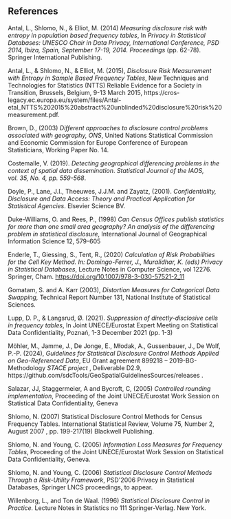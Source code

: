 ## References

Antal, L., Shlomo, N., & Elliot, M. (2014) *Measuring disclosure risk with entropy in population based frequency tables*, In *Privacy in Statistical Databases: UNESCO Chair in Data Privacy, International Conference, PSD 2014, Ibiza, Spain, September 17-19, 2014. Proceedings* (pp. 62-78). Springer International Publishing.

Antal, L., & Shlomo, N., & Elliot, M. (2015), *Disclosure Risk Measurement with Entropy in Sample Based Frequency Tables*, New Techniques and Technologies for Statistics (NTTS) Reliable Evidence for a Society in Transition, Brussels, Belgium, 9-13 March 2015, https://cros-legacy.ec.europa.eu/system/files/Antal-etal_NTTS%202015%20abstract%20unblinded%20disclosure%20risk%20measurement.pdf.

Brown, D., (2003) *Different approaches to disclosure control problems associated with geography, ONS*, United Nations Statistical Commission and Economic Commission for Europe Conference of European Statisticians, Working Paper No. 14.

Costemalle, V. (2019). *Detecting geographical differencing problems in the context of spatial data dissemination*. *Statistical Journal of the IAOS, vol. 35, No. 4, pp. 559-568*.

Doyle, P., Lane, J.I., Theeuwes, J.J.M. and Zayatz, (2001). *Confidentiality, Disclosure and Data Access: Theory and Practical Application for Statistical Agencies*. Elsevier Science BV.

Duke-Williams, O. and Rees, P., (1998) *Can Census Offices publish statistics for more than one small area geography? An analysis of the differencing problem in statistical disclosure*, International Journal of Geographical Information Science 12, 579-605

Enderle, T., Giessing, S., Tent, R., (2020) *Calculation of Risk Probabilities for the Cell Key Method. In: Domingo-Ferrer, J., Muralidhar, K. (eds) Privacy in Statistical Databases*, Lecture Notes in Computer Science, vol 12276. Springer, Cham. [https://doi.org/10.1007/978-3-030-57521-2_11](https://doi.org/10.1007/978-3-030-57521-2_11)

Gomatam, S. and A. Karr (2003), *Distortion Measures for Categorical Data Swapping,* Technical Report Number 131, National Institute of Statistical Sciences.

Lupp, D. P., & Langsrud, Ø. (2021). *Suppression of directly-disclosive cells in frequency tables*, In Joint UNECE/Eurostat Expert Meeting on Statistical Data Confidentiality, Poznań, 1-3 December 2021 (pp. 1-3)

Möhler, M., Jamme, J., De Jonge, E., Młodak, A., Gussenbauer, J., De Wolf, P.-P. (2024), *Guidelines for Statistical Disclosure Control Methods Applied on Geo-Referenced Data*, EU Grant agreement 899218 – 2019-BG-Methodology *STACE project* , Deliverable D2.9, https://github.com/sdcTools/GeoSpatialGuidelinesSources/releases .

Salazar, JJ, Staggermeier, A and Bycroft, C, (2005) *Controlled rounding implementation*, Proceeding of the Joint UNECE/Eurostat Work Session on Statistical Data Confidentiality, Geneva

Shlomo, N. (2007) Statistical Disclosure Control Methods for Census Frequency Tables. International Statistical Review, Volume 75, Number 2, August 2007 , pp. 199-217(19) Blackwell Publishing.

Shlomo, N. and Young, C. (2005) *Information Loss Measures for Frequency Tables*, Proceeding of the Joint UNECE/Eurostat Work Session on Statistical Data Confidentiality, Geneva.

Shlomo, N. and Young, C. (2006) *Statistical Disclosure Control Methods Through a Risk-Utility Framework*, PSD\'2006 Privacy in Statistical Databases, Springer LNCS proceedings, to appear.

Willenborg, L., and Ton de Waal. (1996) *Statistical Disclosure Control in Practice.* Lecture Notes in Statistics no 111 Springer-Verlag. New York.
